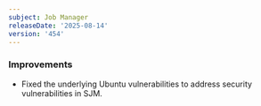 ```yaml
---
subject: Job Manager
releaseDate: '2025-08-14'
version: '454'
---
```


### Improvements

* Fixed the underlying Ubuntu vulnerabilities to address security vulnerabilities in SJM.
